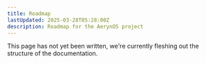 ```yaml
---
title: Roadmap
lastUpdated: 2025-03-28T05:28:00Z
description: Roadmap for the AerynOS project
---
```



<Aside type="note">
    This page has not yet been written, we're currently fleshing out the structure of the documentation.
</Aside>
